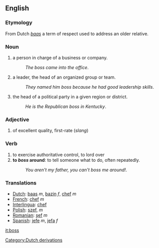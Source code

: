 ==English==
=== Etymology ===
From Dutch ''[[baas]]'' a term of respect used to address an older relative.

=== Noun ===
#a person in charge of a business or company.
#:''The boss came into the office''.
#a leader, the head of an organized group or team.
#:''They named him boss because he had good leadership skills''.
#the head of a political party in a given region or district.
#:''He is the Republican boss in Kentucky''.


=== Adjective ===
#of excellent quality, first-rate (''slang'')

=== Verb ===
#to exercise authoritative control, to lord over
#'''to ''boss'' around''': to tell someone what to do, often repeatedly.
#:''You aren't my father, you can't boss me around!''.

=== Translations ===
*[[Dutch]]: [[baas]] ''m'', [[bazin]] ''f'', [[chef]] ''m''
*[[French]]: [[chef]] ''m''
*[[Interlingua]]: [[chef]]
*[[Polish]]: [[szef]], ''m''
*[[Romanian]]: [[şef]] ''m''
*[[Spanish]]: [[jefe]] ''m'', [[jefa]] ''f''

[[it:boss]]
[[Category:Dutch derivations]]